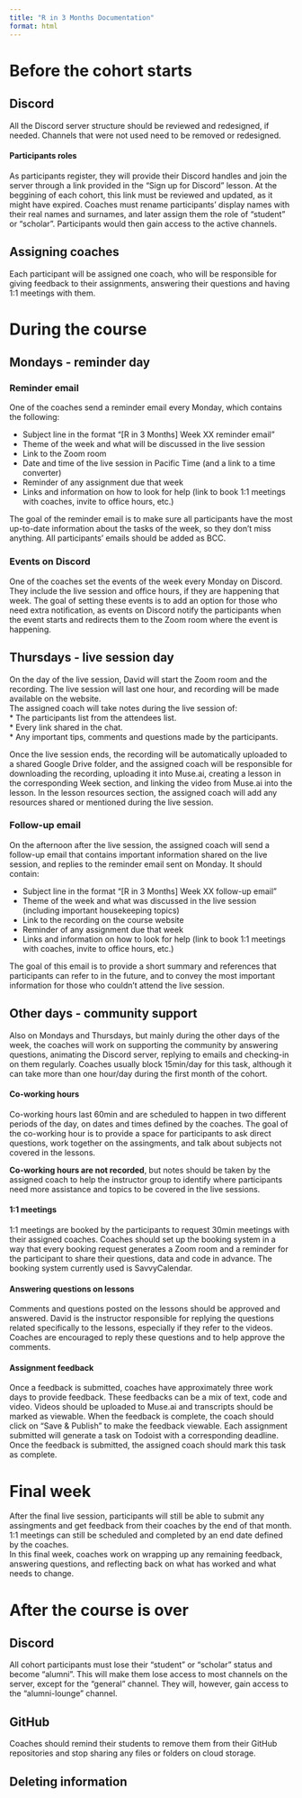 ```yaml
---
title: "R in 3 Months Documentation"
format: html
---
```

# Before the cohort starts

## Discord
All the Discord server structure should be reviewed and redesigned, if needed. Channels that were not used need to be removed or redesigned. 

#### Participants roles

As participants register, they will provide their Discord handles and join the server through a link provided in the "Sign up for Discord" lesson. At the beggining of each cohort, this link must be reviewed and updated, as it might have expired.
Coaches must rename participants' display names with their real names and surnames, and later assign them the role of "student" or "scholar". Participants would then gain access to the active channels.

## Assigning coaches

Each participant will be assigned one coach, who will be responsible for giving feedback to their assignments, answering their questions and having 1:1 meetings with them. 

# During the course

## Mondays - reminder day

###  Reminder email

One of the coaches send a reminder email every Monday, which contains the following:

* Subject line in the format "[R in 3 Months] Week XX reminder email"  
* Theme of the week and what will be discussed in the live session  
* Link to the Zoom room  
* Date and time of the live session in Pacific Time (and a link to a time converter)  
* Reminder of any assignment due that week  
* Links and information on how to look for help (link to book 1:1 meetings with coaches, invite to office hours, etc.)  

The goal of the reminder email is to make sure all participants have the most up-to-date information about the tasks of the week, so they don't miss anything. All participants' emails should be added as BCC.  

### Events on Discord 
One of the coaches set the events of the week every Monday on Discord. They include the live session and office hours, if they are happening that week. The goal of setting these events is to add an option for those who need extra notification, as events on Discord notify the participants when the event starts and redirects them to the Zoom room where the event is happening.

## Thursdays - live session day
On the day of the live session, David will start the Zoom room and the recording. The live session will last one hour, and recording will be made available on the website.  
The assigned coach will take notes during the live session of:  
* The participants list from the attendees list.  
* Every link shared in the chat.  
* Any important tips, comments and questions made by the participants.  

Once the live session ends, the recording will be automatically uploaded to a shared Google Drive folder, and the assigned coach will be responsible for downloading the recording, uploading it into Muse.ai, creating a lesson in the corresponding Week section, and linking the video from Muse.ai into the lesson. In the lesson resources section, the assigned coach will add any resources shared or mentioned during the live session.  

### Follow-up email  
On the afternoon after the live session, the assigned coach will send a follow-up email that contains important information shared on the live session, and replies to the reminder email sent on Monday. It should contain:  

* Subject line in the format "[R in 3 Months] Week XX follow-up email"  
* Theme of the week and what was discussed in the live session (including important housekeeping topics)  
* Link to the recording on the course website  
* Reminder of any assignment due that week  
* Links and information on how to look for help (link to book 1:1 meetings with coaches, invite to office hours, etc.)  

The goal of this email is to provide a short summary and references that participants can refer to in the future, and to convey the most important information for those who couldn't attend the live session.

## Other days - community support

Also on Mondays and Thursdays, but mainly during the other days of the week, the coaches will work on supporting the community by answering questions, animating the Discord server, replying to emails and checking-in on them regularly. Coaches usually block 15min/day for this task, although it can take more than one hour/day during the first month of the cohort.  

#### Co-working hours

Co-working hours last 60min and are scheduled to happen in two different periods of the day, on dates and times defined by the coaches. The goal of the co-working hour is to provide a space for participants to ask direct questions, work together on the assingments, and talk about subjects not covered in the lessons.  

**Co-working hours are not recorded**, but notes should be taken by the assigned coach to help the instructor group to identify where participants need more assistance and topics to be covered in the live sessions.

<!--- For the next cohort, I suggest that the co-working hours are hosted and organized by the scholarship recipients. That way we involve them more actively and make this space more community-owned.--->

#### 1:1 meetings  
1:1 meetings are booked by the participants to request 30min meetings with their assigned coaches. Coaches should set up the booking system in a way that every booking request generates a Zoom room and a reminder for the participant to share their questions, data and code in advance.  The booking system currently used is SavvyCalendar.

#### Answering questions on lessons  
Comments and questions posted on the lessons should be approved and answered. David is the instructor responsible for replying the questions related specifically to the lessons, especially if they refer to the videos. Coaches are encouraged to reply these questions and to help approve the comments.

#### Assignment feedback  
Once a feedback is submitted, coaches have approximately three work days to provide feedback. These feedbacks can be a mix of text, code and video. Videos should be uploaded to Muse.ai and transcripts should be marked as viewable. When the feedback is complete, the coach should click on "Save & Publish" to make the feedback viewable.
Each assignment submitted will generate a task on Todoist with a corresponding deadline. Once the feedback is submitted, the assigned coach should mark this task as complete.

# Final week
After the final live session, participants will still be able to submit any assingments and get feedback from their coaches by the end of that month. 1:1 meetings can still be scheduled and completed by an end date defined by the coaches.  
In this final week, coaches work on wrapping up any remaining feedback, answering questions, and reflecting back on what has worked and what needs to change.

# After the course is over
## Discord
All cohort participants must lose their "student" or "scholar" status and become "alumni". This will make them lose access to most channels on the server, except for the "general" channel. They will, however, gain access to the "alumni-lounge" channel.  

## GitHub
Coaches should remind their students to remove them from their GitHub repositories and stop sharing any files or folders on cloud storage.

## Deleting information
